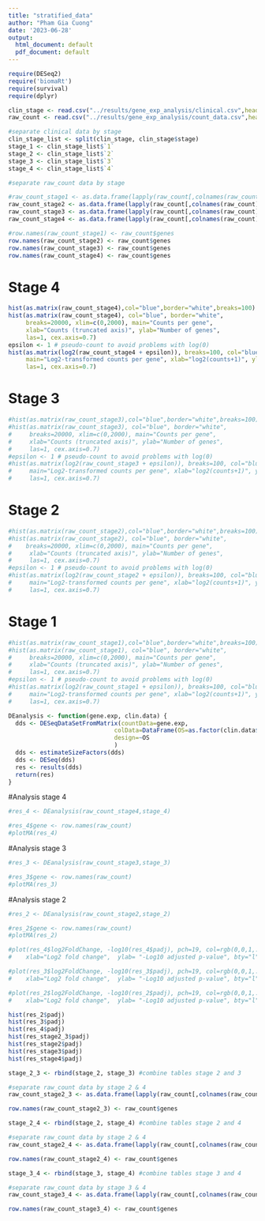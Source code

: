 ```yaml
---
title: "stratified_data"
author: "Pham Gia Cuong"
date: '2023-06-28'
output:
  html_document: default
  pdf_document: default
---
```

```r
require(DESeq2)
require('biomaRt')
require(survival)
require(dplyr)
```

```r
clin_stage <- read.csv("../results/gene_exp_analysis/clinical.csv",header=TRUE,sep="\t")
raw_count <- read.csv("../results/gene_exp_analysis/count_data.csv",header=TRUE,sep = "\t")
```


```r
#separate clinical data by stage
clin_stage_list <- split(clin_stage, clin_stage$stage)
stage_1 <- clin_stage_list$`1`
stage_2 <- clin_stage_list$`2`
stage_3 <- clin_stage_list$`3`
stage_4 <- clin_stage_list$`4`

#separate raw_count data by stage

#raw_count_stage1 <- as.data.frame(lapply(raw_count[,colnames(raw_count) %in% stage_1$sample], as.integer))
raw_count_stage2 <- as.data.frame(lapply(raw_count[,colnames(raw_count) %in% stage_2$sample], as.integer)) 
raw_count_stage3 <- as.data.frame(lapply(raw_count[,colnames(raw_count) %in% stage_3$sample], as.integer)) 
raw_count_stage4 <- as.data.frame(lapply(raw_count[,colnames(raw_count) %in% stage_4$sample], as.integer)) 

#row.names(raw_count_stage1) <- raw_count$genes
row.names(raw_count_stage2) <- raw_count$genes
row.names(raw_count_stage3) <- raw_count$genes
row.names(raw_count_stage4) <- raw_count$genes
```

# Stage 4
```r
hist(as.matrix(raw_count_stage4),col="blue",border="white",breaks=100)
hist(as.matrix(raw_count_stage4), col="blue", border="white",
     breaks=20000, xlim=c(0,2000), main="Counts per gene",
     xlab="Counts (truncated axis)", ylab="Number of genes", 
     las=1, cex.axis=0.7)
epsilon <- 1 # pseudo-count to avoid problems with log(0)
hist(as.matrix(log2(raw_count_stage4 + epsilon)), breaks=100, col="blue", border="white",
     main="Log2-transformed counts per gene", xlab="log2(counts+1)", ylab="Number of genes", 
     las=1, cex.axis=0.7)
```

# Stage 3
```r
#hist(as.matrix(raw_count_stage3),col="blue",border="white",breaks=100)
#hist(as.matrix(raw_count_stage3), col="blue", border="white",
#     breaks=20000, xlim=c(0,2000), main="Counts per gene",
#     xlab="Counts (truncated axis)", ylab="Number of genes", 
#     las=1, cex.axis=0.7)
#epsilon <- 1 # pseudo-count to avoid problems with log(0)
#hist(as.matrix(log2(raw_count_stage3 + epsilon)), breaks=100, col="blue", border="white",
#     main="Log2-transformed counts per gene", xlab="log2(counts+1)", ylab="Number of genes", 
#     las=1, cex.axis=0.7)
```

# Stage 2
```r
#hist(as.matrix(raw_count_stage2),col="blue",border="white",breaks=100)
#hist(as.matrix(raw_count_stage2), col="blue", border="white",
#    breaks=20000, xlim=c(0,2000), main="Counts per gene",
#     xlab="Counts (truncated axis)", ylab="Number of genes", 
#     las=1, cex.axis=0.7)
#epsilon <- 1 # pseudo-count to avoid problems with log(0)
#hist(as.matrix(log2(raw_count_stage2 + epsilon)), breaks=100, col="blue", border="white",
#     main="Log2-transformed counts per gene", xlab="log2(counts+1)", ylab="Number of genes", 
#     las=1, cex.axis=0.7)
```

# Stage 1
```r
#hist(as.matrix(raw_count_stage1),col="blue",border="white",breaks=100)
#hist(as.matrix(raw_count_stage1), col="blue", border="white",
#     breaks=20000, xlim=c(0,2000), main="Counts per gene",
#     xlab="Counts (truncated axis)", ylab="Number of genes", 
#     las=1, cex.axis=0.7)
#epsilon <- 1 # pseudo-count to avoid problems with log(0)
#hist(as.matrix(log2(raw_count_stage1 + epsilon)), breaks=100, col="blue", border="white",
#     main="Log2-transformed counts per gene", xlab="log2(counts+1)", ylab="Number of genes", 
#     las=1, cex.axis=0.7)
```

```r
DEanalysis <- function(gene.exp, clin.data) {
  dds <- DESeqDataSetFromMatrix(countData=gene.exp,
                              colData=DataFrame(OS=as.factor(clin.data$OS)),
                              design=~OS
                              )
  dds <- estimateSizeFactors(dds)
  dds <- DESeq(dds)
  res <- results(dds)
  return(res)
}
```

#Analysis stage 4
```r
#res_4 <- DEanalysis(raw_count_stage4,stage_4)
```
```r
#res_4$gene <- row.names(raw_count)
#plotMA(res_4)
```

#Analysis stage 3
```r
#res_3 <- DEanalysis(raw_count_stage3,stage_3)
```
```r
#res_3$gene <- row.names(raw_count)
#plotMA(res_3)
```

#Analysis stage 2
```r
#res_2 <- DEanalysis(raw_count_stage2,stage_2)
```
```r
#res_2$gene <- row.names(raw_count)
#plotMA(res_2)
```

```r
#plot(res_4$log2FoldChange, -log10(res_4$padj), pch=19, col=rgb(0,0,1,.3), xlim=c(-6,6),
#    xlab="Log2 fold change",  ylab= "-Log10 adjusted p-value", bty="l")

#plot(res_3$log2FoldChange, -log10(res_3$padj), pch=19, col=rgb(0,0,1,.3), xlim=c(-6,6),
#    xlab="Log2 fold change",  ylab= "-Log10 adjusted p-value", bty="l")

#plot(res_2$log2FoldChange, -log10(res_2$padj), pch=19, col=rgb(0,0,1,.3), xlim=c(-6,6),
#    xlab="Log2 fold change",  ylab= "-Log10 adjusted p-value", bty="l")
```
```r
hist(res_2$padj)
hist(res_3$padj)
hist(res_4$padj)
hist(res_stage2_3$padj)
hist(res_stage2$padj)
hist(res_stage3$padj)
hist(res_stage4$padj)
```

```r
stage_2_3 <- rbind(stage_2, stage_3) #combine tables stage 2 and 3

#separate raw_count data by stage 2 & 4
raw_count_stage2_3 <- as.data.frame(lapply(raw_count[,colnames(raw_count) %in% stage_2_3$sample], as.integer)) 

row.names(raw_count_stage2_3) <- raw_count$genes

```

```r
stage_2_4 <- rbind(stage_2, stage_4) #combine tables stage 2 and 4

#separate raw_count data by stage 2 & 4
raw_count_stage2_4 <- as.data.frame(lapply(raw_count[,colnames(raw_count) %in% stage_2_4$sample], as.integer)) 

row.names(raw_count_stage2_4) <- raw_count$genes
```

```r
stage_3_4 <- rbind(stage_3, stage_4) #combine tables stage 3 and 4

#separate raw_count data by stage 3 & 4
raw_count_stage3_4 <- as.data.frame(lapply(raw_count[,colnames(raw_count) %in% stage_3_4$sample], as.integer)) 

row.names(raw_count_stage3_4) <- raw_count$genes
```

